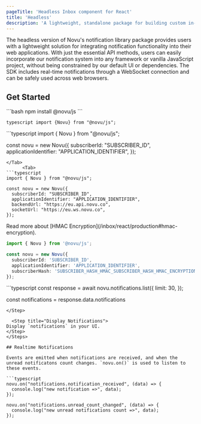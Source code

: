 ```yaml
---
pageTitle: 'Headless Inbox component for React'
title: 'Headless'
description: 'A lightweight, standalone package for building custom in-app notification interfaces with Novu, providing essential functionalities and flexibility.'
---
```



The headless version of Novu's notification library package provides users with a lightweight solution for integrating notification functionality into their web applications. With just the essential API methods, users can easily incorporate our notification system into any framework or vanilla JavaScript project, without being constrained by our default UI or dependencies. The SDK includes real-time notifications through a WebSocket connection and can be safely used across web browsers.

## Get Started

<Steps>
<Step title="Installation">
```bash
npm install @novu/js
```
</Step>

<Step title="Import Package">```typescript import {Novu} from "@novu/js"; ```</Step>

<Step title="Initialize Session">
    <Tabs items={['US', 'EU', 'HMAC Encryption']}>
      <Tab>
```typescript
import { Novu } from "@novu/js";

const novu = new Novu({
subscriberId: "SUBSCRIBER_ID",
applicationIdentifier: "APPLICATION_IDENTIFIER",
});

````
</Tab>
      <Tab>
```typescript
import { Novu } from "@novu/js";

const novu = new Novu({
  subscriberId: "SUBSCRIBER_ID",
  applicationIdentifier: "APPLICATION_IDENTIFIER",
  backendUrl: "https://eu.api.novu.co",
  socketUrl: "https://eu.ws.novu.co",
});
````

</Tab>
      <Tab>
        <Callout type="info">
Read more about [HMAC Encryption](/inbox/react/production#hmac-encryption).
        </Callout>

```typescript
import { Novu } from '@novu/js';

const novu = new Novu({
  subscriberId: 'SUBSCRIBER_ID',
  applicationIdentifier: 'APPLICATION_IDENTIFIER',
  subscriberHash: 'SUBSCRIBER_HASH_HMAC_SUBSCRIBER_HASH_HMAC_ENCRYPTION',
});
```

</Tab>
</Tabs>
</Step>

<Step title="Fetch Notifications">
```typescript
const response = await novu.notifications.list({
  limit: 30,
});

const notifications = response.data.notifications

````
</Step>

  <Step title="Display Notifications">
Display `notifications` in your UI.
</Step>
</Steps>

## Realtime Notifications

Events are emitted when notifications are received, and when the unread notificatons count changes. `novu.on()` is used to listen to these events.

```typescript
novu.on("notifications.notification_received", (data) => {
  console.log("new notification =>", data);
});

novu.on("notifications.unread_count_changed", (data) => {
  console.log("new unread notifications count =>", data);
});
````
